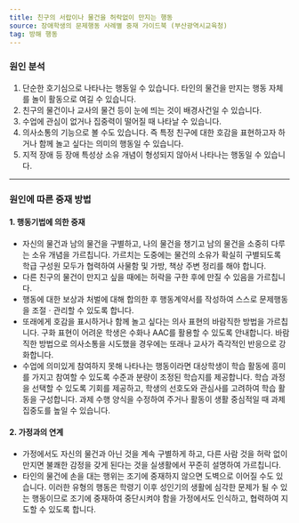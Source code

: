 ```yaml
---
title: 친구의 서랍이나 물건을 허락없이 만지는 행동
source: 장애학생의 문제행동 사례별 중재 가이드북 (부산광역시교육청)
tag: 방해 행동
---
```


### 원인 분석

1. 단순한 호기심으로 나타나는 행동일 수 있습니다. 타인의 물건을 만지는 행동 자체를 놀이 활동으로 여길 수 있습니다.
2. 친구의 물건이나 교사의 물건 등이 눈에 띄는 것이 배경사건일 수 있습니다.
3. 수업에 관심이 없거나 집중력이 떨어질 때 나타날 수 있습니다.
4. 의사소통의 기능으로 볼 수도 있습니다. 즉 특정 친구에 대한 호감을 표현하고자 하거나 함께 놀고 싶다는 의미의 행동일 수 있습니다.
5. 지적 장애 등 장애 특성상 소유 개념이 형성되지 않아서 나타나는 행동일 수 있습니다.

---

### 원인에 따른 중재 방법

#### 1. 행동기법에 의한 중재

- 자신의 물건과 남의 물건을 구별하고, 나의 물건을 챙기고 남의 물건을 소중히 다루는 소유 개념을 가르칩니다. 가르치는 도중에는 물건의 소유가 확실히 구별되도록 학급 구성원 모두가 협력하여 사물함 및 가방, 책상 주변 정리를 해야 합니다.
- 다른 친구의 물건이 만지고 싶을 때에는 허락을 구한 후에 만질 수 있음을 가르칩니다.
- 행동에 대한 보상과 처벌에 대해 합의한 후 행동계약서를 작성하여 스스로 문제행동을 조절ㆍ관리할 수 있도록 합니다.
- 또래에게 호감을 표시하거나 함께 놀고 싶다는 의사 표현의 바람직한 방법을 가르칩니다. 구화 표현이 어려운 학생은 수화나 AAC를 활용할 수 있도록 안내합니다. 바람직한 방법으로 의사소통을 시도했을 경우에는 또래나 교사가 즉각적인 반응으로 강화합니다.
- 수업에 의미있게 참여하지 못해 나타나는 행동이라면 대상학생이 학습 활동에 흥미를 가지고 참여할 수 있도록 수준과 분량이 조정된 학습지를 제공합니다. 학습 과정을 선택할 수 있도록 기회를 제공하고, 학생의 선호도와 관심사를 고려하여 학습 활동을 구성합니다. 과제 수행 양식을 수정하여 주거나 활동이 생활 중심적일 때 과제 집중도를 높일 수 있습니다.

#### 2. 가정과의 연계

- 가정에서도 자신의 물건과 아닌 것을 계속 구별하게 하고, 다른 사람 것을 허락 없이 만지면 불쾌한 감정을 갖게 된다는 것을 실생활에서 꾸준히 설명하여 가르칩니다.
- 타인의 물건에 손을 대는 행위는 조기에 중재하지 않으면 도벽으로 이어질 수도 있습니다. 이러한 유형의 행동은 학령기 이후 성인기의 생활에 심각한 문제가 될 수 있는 행동이므로 조기에 중재하여 중단시켜야 함을 가정에서도 인식하고, 협력하여 지도할 수 있도록 합니다.
